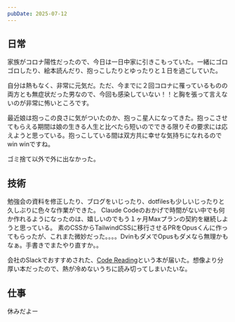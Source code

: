 ```yaml
---
pubDate: 2025-07-12
---
```



## 日常

家族がコロナ陽性だったので、今日は一日中家に引きこもっていた。一緒にゴロゴロしたり、絵本読んだり、抱っこしたりとゆったりと１日を過ごしていた。

自分は熱もなく、非常に元気だ。ただ、今までに２回コロナに罹っているものの両方とも無症状だった男なので、今回も感染していない！！と胸を張って言えないのが非常に怖いところです。

最近娘は抱っこの良さに気がついたのか、抱っこ星人になってきた。抱っこさせてもらえる期間は娘の生きる人生と比べたら短いのでできる限りその要求には応えようと思っている。抱っこしている間は双方共に幸せな気持ちになれるのでwin winですね。

ゴミ捨て以外で外に出なかった。

## 技術

勉強会の資料を修正したり、ブログをいじったり、dotfilesも少しいじったりと久しぶりに色々な作業ができた。
Claude Codeのおかげで時間がない中でも何か作れるようになったのは、嬉しいのでもう１ヶ月Maxプランの契約を継続しようと思っている。
素のCSSからTailwindCSSに移行させるPRをOpusくんに作ってもらったが、これまた微妙だった。。。。DvinもダメでOpusもダメなら無理かもなぁ。手書きでまたやり直すか。。

会社のSlackでおすすめされた、[Code Reading](https://www.amazon.co.jp/Code-Reading%E2%80%95%E3%82%AA%E3%83%BC%E3%83%97%E3%83%B3%E3%82%BD%E3%83%BC%E3%82%B9%E3%81%8B%E3%82%89%E5%AD%A6%E3%81%B6%E3%82%BD%E3%83%95%E3%83%88%E3%82%A6%E3%82%A7%E3%82%A2%E9%96%8B%E7%99%BA%E6%8A%80%E6%B3%95-%E3%83%88%E3%83%83%E3%83%97%E3%82%B9%E3%82%BF%E3%82%B8%E3%82%AA/dp/4839912653)という本が届いた。想像より分厚い本だったので、熱が冷めないうちに読み切ってしまいたいな。

## 仕事

休みだよー

